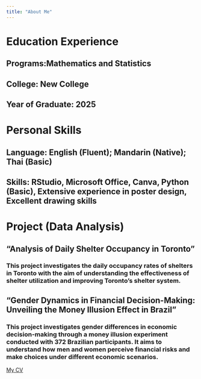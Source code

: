 ---
title: "About Me"
---

# Education Experience

## Programs:Mathematics and Statistics

## College: New College

## Year of Graduate: 2025

# Personal Skills

## Language: English (Fluent); Mandarin (Native); Thai (Basic)

## Skills: RStudio, Microsoft Office, Canva, Python (Basic), Extensive experience in poster design, Excellent drawing skills

# Project (Data Analysis)

## "Analysis of Daily Shelter Occupancy in Toronto"

### This project investigates the daily occupancy rates of shelters in Toronto with the aim of understanding the effectiveness of shelter utilization and improving Toronto's shelter system.

## "Gender Dynamics in Financial Decision-Making: Unveiling the Money Illusion Effect in Brazil"

### This project investigates gender differences in economic decision-making through a money illusion experiment conducted with 372 Brazilian participants. It aims to understand how men and women perceive financial risks and make choices under different economic scenarios.

[My CV](cv.pdf)
